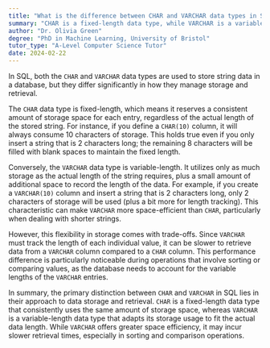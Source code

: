 ```yaml
---
title: "What is the difference between CHAR and VARCHAR data types in SQL?"
summary: "CHAR is a fixed-length data type, while VARCHAR is a variable-length data type in SQL."
author: "Dr. Olivia Green"
degree: "PhD in Machine Learning, University of Bristol"
tutor_type: "A-Level Computer Science Tutor"
date: 2024-02-22
---
```


In SQL, both the `CHAR` and `VARCHAR` data types are used to store string data in a database, but they differ significantly in how they manage storage and retrieval.

The `CHAR` data type is fixed-length, which means it reserves a consistent amount of storage space for each entry, regardless of the actual length of the stored string. For instance, if you define a `CHAR(10)` column, it will always consume 10 characters of storage. This holds true even if you only insert a string that is 2 characters long; the remaining 8 characters will be filled with blank spaces to maintain the fixed length.

Conversely, the `VARCHAR` data type is variable-length. It utilizes only as much storage as the actual length of the string requires, plus a small amount of additional space to record the length of the data. For example, if you create a `VARCHAR(10)` column and insert a string that is 2 characters long, only 2 characters of storage will be used (plus a bit more for length tracking). This characteristic can make `VARCHAR` more space-efficient than `CHAR`, particularly when dealing with shorter strings.

However, this flexibility in storage comes with trade-offs. Since `VARCHAR` must track the length of each individual value, it can be slower to retrieve data from a `VARCHAR` column compared to a `CHAR` column. This performance difference is particularly noticeable during operations that involve sorting or comparing values, as the database needs to account for the variable lengths of the `VARCHAR` entries.

In summary, the primary distinction between `CHAR` and `VARCHAR` in SQL lies in their approach to data storage and retrieval. `CHAR` is a fixed-length data type that consistently uses the same amount of storage space, whereas `VARCHAR` is a variable-length data type that adapts its storage usage to fit the actual data length. While `VARCHAR` offers greater space efficiency, it may incur slower retrieval times, especially in sorting and comparison operations.
    